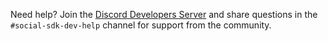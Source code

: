 Need help? Join the [Discord Developers Server](https://discord.gg/discord-developers) and share questions in the `#social-sdk-dev-help` channel for support from the community.
